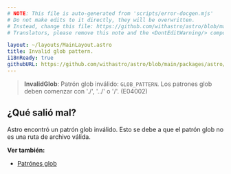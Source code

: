 ```yaml
---
# NOTE: This file is auto-generated from 'scripts/error-docgen.mjs'
# Do not make edits to it directly, they will be overwritten.
# Instead, change this file: https://github.com/withastro/astro/blob/main/packages/astro/src/core/errors/errors-data.ts
# Translators, please remove this note and the <DontEditWarning/> component.

layout: ~/layouts/MainLayout.astro
title: Invalid glob pattern.
i18nReady: true
githubURL: https://github.com/withastro/astro/blob/main/packages/astro/src/core/errors/errors-data.ts
---
```


> **InvalidGlob**: Patrón glob inválido: `GLOB_PATTERN`. Los patrones glob deben comenzar con './', '../' o '/'. (E04002)

## ¿Qué salió mal?

Astro encontró un patrón glob inválido. Esto se debe a que el patrón glob no es una ruta de archivo válida.

**Ver también:**

-  [Patrónes glob](/es/guides/imports/#patrones-glob)

